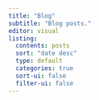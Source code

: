 ```yaml
---
title: "Blog"
subtitle: "Blog posts."
editor: visual
listing:
  contents: posts
  sort: "date desc"
  type: default
  categories: true
  sort-ui: false
  filter-ui: false
---
```


